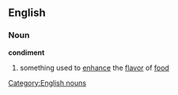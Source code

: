 ==English==
===Noun===
'''condiment'''

#something used to [[enhance]] the [[flavor]] of [[food]]

[[Category:English nouns]]